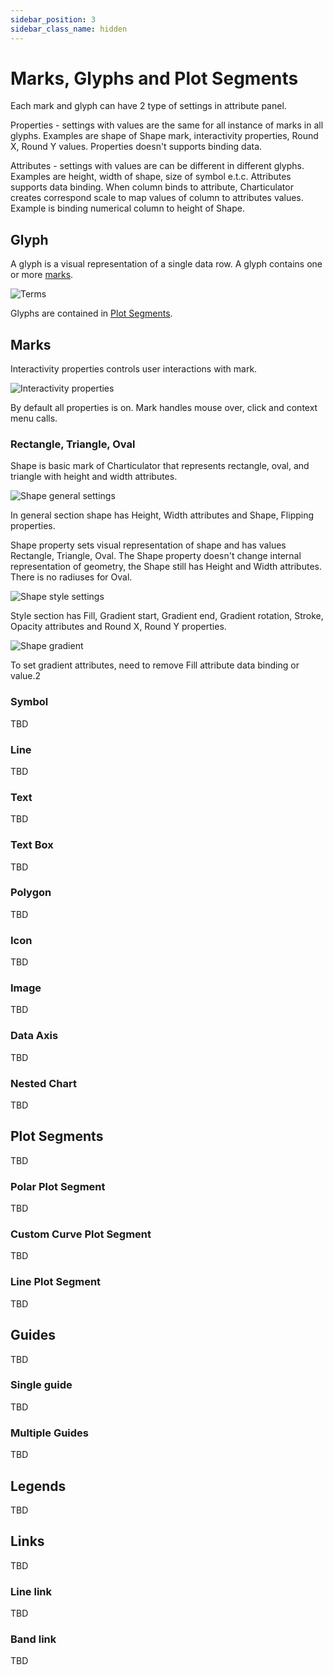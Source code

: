 ```yaml
---
sidebar_position: 3
sidebar_class_name: hidden
---
```


# Marks, Glyphs and Plot Segments

Each mark and glyph can have 2 type of settings in attribute panel.

Properties - settings with values are the same for all instance of marks in all glyphs. Examples are shape of Shape mark, interactivity properties, Round X, Round Y values. Properties doesn't supports binding data.

Attributes - settings with values are can be different in different glyphs. Examples are height, width of shape, size of symbol e.t.c. Attributes supports data binding. When column binds to attribute, Charticulator creates correspond scale to map values of column to attributes values. Example is binding numerical column to height of Shape.

## Glyph

A glyph is a visual representation of a single data row. A glyph contains one or more [marks](#marks).

![Terms](./images/term-illustration.png)

Glyphs are contained in [Plot Segments](#plot-segments).

## Marks

Interactivity properties controls user interactions with mark.

![Interactivity properties](./images/mark-interactivity.png)

By default all properties is on. Mark handles mouse over, click and context menu calls.

### Rectangle, Triangle, Oval

Shape is basic mark of Charticulator that represents rectangle, oval, and triangle with height and width attributes.

![Shape general settings](./images/rect-general.png)

In general section shape has Height, Width attributes and Shape, Flipping properties.

Shape property sets visual representation of shape and has values Rectangle, Triangle, Oval. The Shape property doesn't change internal representation of geometry, the Shape still has Height and Width attributes. There is no radiuses for Oval.

![Shape style settings](./images/rect-styles.png)

Style section has Fill, Gradient start, Gradient end, Gradient rotation, Stroke, Opacity  attributes and Round X, Round Y properties.

![Shape gradient](./images/rect-gradient.png)

To set gradient attributes, need to remove Fill attribute data binding or value.2

### Symbol

TBD

### Line

TBD

### Text

TBD

### Text Box

TBD

### Polygon

TBD

### Icon

TBD

### Image

TBD

### Data Axis

TBD

### Nested Chart

TBD

## Plot Segments

TBD

### Polar Plot Segment

TBD

### Custom Curve Plot Segment

TBD

### Line Plot Segment

TBD

## Guides

TBD

### Single guide

TBD

### Multiple Guides

TBD

## Legends

TBD

## Links

TBD

### Line link

TBD

### Band link

TBD
